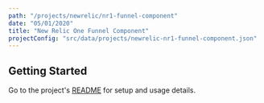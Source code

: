 ```yaml
---
path: "/projects/newrelic/nr1-funnel-component"
date: "05/01/2020"
title: "New Relic One Funnel Component"
projectConfig: "src/data/projects/newrelic-nr1-funnel-component.json"
---
```


## Getting Started

Go to the project's [README](https://github.com/newrelic/nr1-funnel-component#readme) for setup and usage details.





